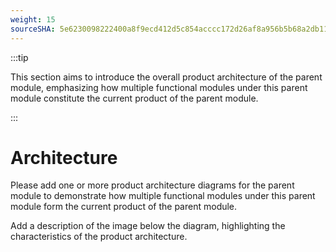 ```yaml
---
weight: 15
sourceSHA: 5e6230098222400a8f9ecd412d5c854acccc172d26af8a956b5b68a2db11fbb1
---
```


:::tip

This section aims to introduce the overall product architecture of the parent module, emphasizing how multiple functional modules under this parent module constitute the current product of the parent module.

:::

# Architecture

Please add one or more product architecture diagrams for the parent module to demonstrate how multiple functional modules under this parent module form the current product of the parent module.

Add a description of the image below the diagram, highlighting the characteristics of the product architecture.
